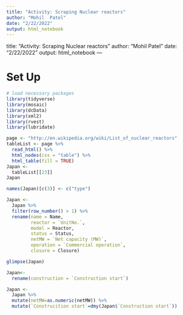 ```yaml
---
title: "Activity: Scraping Nuclear reactors"
author: "Mohil  Patel"
date: "2/22/2022"
output: html_notebook
---
```



title: "Activity: Scraping Nuclear reactors"
author: "Mohil  Patel"
date: "2/22/2022"
output: html_notebook
---



# Set Up

```r
# load necessary packages
library(tidyverse)
library(mosaic)
library(dcData)
library(xml2)
library(rvest)
library(lubridate)
```


```r
page <- "http://en.wikipedia.org/wiki/List_of_nuclear_reactors"
tableList <- page %>%
  read_html() %>%
  html_nodes(css = "table") %>%
  html_table(fill = TRUE)
Japan <-
  tableList[[23]]
Japan
```

```r
names(Japan)[c(3)] <- c("type")

Japan <- 
  Japan %>%
  filter(row_number() > 1) %>%  
  rename(name = Name, 
         reactor = `UnitNo.`, 
         model = Reactor, 
         status = Status, 
         netMW = `Net capacity (MW)`, 
         operation = `Commercial operation`, 
         closure = Closure) 
```

```r
glimpse(Japan)
```

```r

Japan<-
  rename(construction = `Construction start`)
```

```r
Japan <- 
  Japan %>%
  mutate(netMW=as.numeric(netMW)) %>%
  mutate(`Construcition start`=dmy(Japan$`Construction start`)) 
```